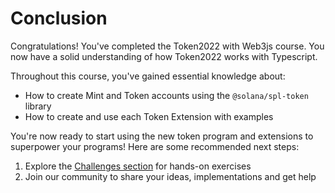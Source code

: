 
# Conclusion

Congratulations! You've completed the Token2022 with Web3js course. You now have a solid understanding of how Token2022 works with Typescript.

<ArticleSection name="What you've learned" id="what-you-learned" level="h2" />

Throughout this course, you've gained essential knowledge about:
- How to create Mint and Token accounts using the `@solana/spl-token` library
- How to create and use each Token Extension with examples

<ArticleSection name="Next Steps" id="next-steps" level="h2" />

You're now ready to start using the new token program and extensions to superpower your programs! Here are some recommended next steps:

1. Explore the [Challenges section](/en/challenges) for hands-on exercises
2. Join our community to share your ideas, implementations and get help
